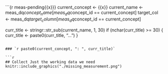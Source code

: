 ```{r meas-pending{{x}}}
current_concept <- {{x}}
current_name <- meas_dq$concept_name[meas_dq$concept_id == current_concept]
target_col <- meas_dq$target_column[meas_dq$concept_id == current_concept]

curr_title <- stringr::str_sub(current_name, 1, 30)
if (nchar(curr_title) >= 30) {
  curr_title <- paste0(curr_title, "...")
}
```

### `r paste0(current_concept, ": ", curr_title)`

```r
## Collect Just the working data we need
knitr::include_graphics("./missing_measurement.png")
```
